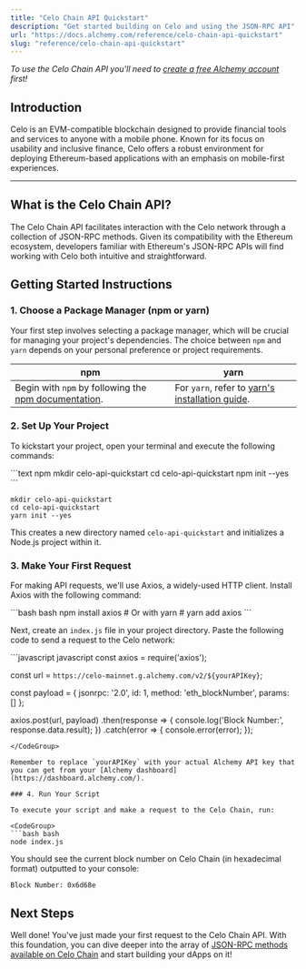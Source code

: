 ```yaml
---
title: "Celo Chain API Quickstart"
description: "Get started building on Celo and using the JSON-RPC API"
url: "https://docs.alchemy.com/reference/celo-chain-api-quickstart"
slug: "reference/celo-chain-api-quickstart"
---
```



*To use the Celo Chain API you'll need to [create a free Alchemy account](https://dashboard.alchemy.com/signup) first!*

## Introduction

Celo is an EVM-compatible blockchain designed to provide financial tools and services to anyone with a mobile phone. Known for its focus on usability and inclusive finance, Celo offers a robust environment for deploying Ethereum-based applications with an emphasis on mobile-first experiences.

***

## What is the Celo Chain API?

The Celo Chain API facilitates interaction with the Celo network through a collection of JSON-RPC methods. Given its compatibility with the Ethereum ecosystem, developers familiar with Ethereum's JSON-RPC APIs will find working with Celo both intuitive and straightforward.

## Getting Started Instructions

### 1. Choose a Package Manager (npm or yarn)

Your first step involves selecting a package manager, which will be crucial for managing your project's dependencies. The choice between `npm` and `yarn` depends on your personal preference or project requirements.

| npm                                                                                                                       | yarn                                                                                                |
| ------------------------------------------------------------------------------------------------------------------------- | --------------------------------------------------------------------------------------------------- |
| Begin with `npm` by following the [npm documentation](https://docs.npmjs.com/downloading-and-installing-node-js-and-npm). | For `yarn`, refer to [yarn's installation guide](https://classic.yarnpkg.com/lang/en/docs/install). |

### 2. Set Up Your Project

To kickstart your project, open your terminal and execute the following commands:

<CodeGroup>
  ```text npm
  mkdir celo-api-quickstart
  cd celo-api-quickstart
  npm init --yes
  ```

  ```text yarn
  mkdir celo-api-quickstart
  cd celo-api-quickstart
  yarn init --yes
  ```
</CodeGroup>

This creates a new directory named `celo-api-quickstart` and initializes a Node.js project within it.

### 3. Make Your First Request

For making API requests, we'll use Axios, a widely-used HTTP client. Install Axios with the following command:

<CodeGroup>
  ```bash bash
  npm install axios
  # Or with yarn
  # yarn add axios
  ```
</CodeGroup>

Next, create an `index.js` file in your project directory. Paste the following code to send a request to the Celo network:

<CodeGroup>
  ```javascript javascript
  const axios = require('axios');

  const url = `https://celo-mainnet.g.alchemy.com/v2/${yourAPIKey}`;

  const payload = {
    jsonrpc: '2.0',
    id: 1,
    method: 'eth_blockNumber',
    params: []
  };

  axios.post(url, payload)
    .then(response => {
      console.log('Block Number:', response.data.result);
    })
    .catch(error => {
      console.error(error);
    });
  ```
</CodeGroup>

Remember to replace `yourAPIKey` with your actual Alchemy API key that you can get from your [Alchemy dashboard](https://dashboard.alchemy.com/).

### 4. Run Your Script

To execute your script and make a request to the Celo Chain, run:

<CodeGroup>
  ```bash bash
  node index.js
  ```
</CodeGroup>

You should see the current block number on Celo Chain (in hexadecimal format) outputted to your console:

```
Block Number: 0x6d68e
```

## Next Steps

Well done! You've just made your first request to the Celo Chain API. With this foundation, you can dive deeper into the array of [JSON-RPC methods available on Celo Chain](/reference/celo-chain-api-endpoints) and start building your dApps on it!
